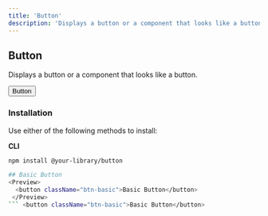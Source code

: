 ```yaml
---
title: 'Button'
description: 'Displays a button or a component that looks like a button.'
---
```


## Button

Displays a button or a component that looks like a button.

<Preview>
  <button className="btn-default">Button</button>
</Preview>

### Installation

Use either of the following methods to install:

**CLI**
```bash
npm install @your-library/button

## Basic Button
<Preview> 
  <button className="btn-basic">Basic Button</button>
 </Preview>
``` <button className="btn-basic">Basic Button</button>
